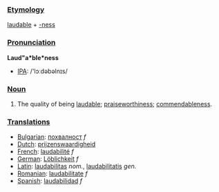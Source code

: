 ===[[Etymology]]===
[[laudable]] + [[-ness]]
===[[Pronunciation]]===
'''Laud"a*ble*ness'''
*[[IPA]]: /'lɔːdəbəlnɪs/

===[[Noun]]===
#The quality of being [[laudable]]; [[praiseworthiness]]; [[commendableness]].
===[[Translations]]===
*[[Bulgarian]]: [[похвалност]] ''f''
*[[Dutch]]: [[prijzenswaardigheid]]
*[[French]]: [[laudabilité]] ''f''
*[[German]]: [[Löblichkeit]] ''f''
*[[Latin]]: [[laudabilitas]] ''nom.'', [[laudabilitatis]] ''gen.''
*[[Romanian]]: [[laudabilitate]] ''f''
*[[Spanish]]: [[laudabilidad]] ''f''